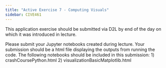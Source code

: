 ```yaml
---
title: "Active Exercise 7 - Computing Visuals"
sidebar: CIVE461
---
```


::: callout-important
This application exercise should be submitted via D2L by end of the day on which it was introduced in lecture.
:::

Please submit your Jupyter notebooks created during lecture. Your submission should be a html file displaying the outputs from running the code. The following notebooks should be included in this submission:
    1) crashCoursePython.html
    2) visualizationBasicMatplotlib.html